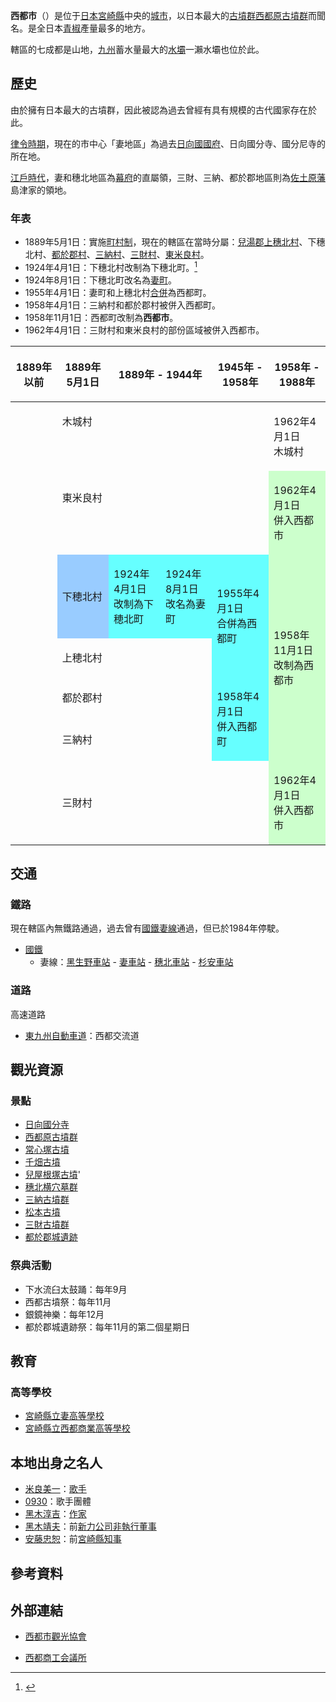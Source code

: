 {{日本都市
| 自治體名   = 西都市
| 圖像       = [[File:Oni-no-iwaya_kofun_zenkei.JPG|240px]]
| 圖像說明   = [[西都原古墳群|西都原古墳群]]的鬼之窟古墳
| 市章       = [[File:Emblem_of_Saito.gif|100px]]
| 日文原名   = 西都市
| 平假名     = さいとし
| 羅馬字拼音 = Saito-shi
| 都道府縣   = 宮崎縣
| 支廳       =
| 編號       = 45208-4
| 面積       = 438.79
| 邊界未定   =
| 人口       = 28,661<ref>{{Cite web| url=http://www.city.saito.lg.jp/shiseigyosei/post_21.html| title=毎月人口| date=2020-02-06| publisher=西都市政府| language=ja| accessdate=2020-02-19| archive-date=2021-01-27| archive-url=https://web.archive.org/web/20210127061316/https://www.city.saito.lg.jp/shiseigyosei/post_21.html| dead-url=no}}</ref>
| 統計時間   = 2021年1月1日
| 自治體     = [[高鍋町|高鍋町]]、[[木城町|木城町]]、[[新富町|新富町]]、[[西米良村|西米良村]]、[[宮崎市|宮崎市]]、[[國富町|國富町]]、[[美鄉町_(宮崎縣)|美鄉町]]、[[椎葉村|椎葉村]]
| 花         = [[三葉杜鵑|三葉杜鵑]]
| 樹         = [[楊梅|楊梅]]
| 鳥         = [[鶯|鶯]]
| 其他象徵物 =
| 其他象徵   =
| 市長       = {{Tsl|ja|橋田和実}}
| 卸任日期   = 2025年2月3日
| 議員數     = 18
| 郵遞區號   = 881-0015
| 所在地     = 西都市聖陵町2丁目1番地<br />[[File:Saito_City_Offie_Miyazaki_Japan.jpg|170px]]
| 電話號碼   = 0983-43-1111
| 外部連結   = {{url|http://www.city.saito.lg.jp/}}
| 地圖       = [[File:Saito_in_Miyazaki_Prefecture.png|250px]]
| 註記       = 
}}
'''西都市'''（{{jpn|j=西都市|hg=さいとし|rm=Saito shi|f=y}}）是位于[[日本|日本]][[宮崎縣|宮崎縣]]中央的[[城市|城市]]，以日本最大的[[古墳|古墳群]][[西都原古墳群|西都原古墳群]]而聞名。是全日本[[青椒|青椒]]產量最多的地方。

轄區的七成都是山地，[[九州_(日本)|九州]]蓄水量最大的[[水壩|水壩]]一瀨水壩也位於此。

== 歷史 ==
由於擁有日本最大的古墳群，因此被認為過去曾經有具有規模的古代國家存在於此。

[[律令時期|律令時期]]，現在的市中心「妻地區」為過去[[日向國|日向國]][[國府_(日本歷史)|國府]]、日向國分寺、國分尼寺的所在地。

[[江戶時代|江戶時代]]，妻和穗北地區為[[幕府|幕府]]的直屬領，三財、三納、都於郡地區則為[[佐土原藩|佐土原藩]]島津家的領地。

=== 年表 ===
* 1889年5月1日：實施[[町村制|町村制]]，現在的轄區在當時分屬：[[兒湯郡|兒湯郡]][[上穗北村|上穗北村]]、下穗北村、[[都於郡村|都於郡村]]、[[三納村|三納村]]、[[三財村|三財村]]、[[東米良村|東米良村]]。
* 1924年4月1日：下穗北村改制為下穗北町。<ref>{{Cite web| publisher=西都市政府| title=西都市的歷史| url=http://www.city.saito.miyazaki.jp/info/history.html| accessdate=2008年10月9日| language=ja| deadurl=yes| archiveurl=https://web.archive.org/web/20070204003705/http://www.city.saito.miyazaki.jp/info/history.html| archivedate=2007年2月4日}}</ref>
* 1924年8月1日：下穗北町改名為[[妻町|妻町]]。
* 1955年4月1日：妻町和上穗北村[[市町村合併|合併]]為西都町。
* 1958年4月1日：三納村和都於郡村被併入西都町。
* 1958年11月1日：西都町改制為'''西都市'''。
* 1962年4月1日：三財村和東米良村的部份區域被併入西都市。

{| class="wikitable" style="font-size:x-small"
! 1889年以前
! 1889年5月1日
! colspan="2" | 1889年 - 1944年
! 1945年 - 1958年
! colspan="2" | 1958年 - 1988年
! 1989年 - 現在
!現在
|-
|
| colspan=5 | 木城村
| rowspan="2" | 1962年4月1日<br />木城村
| rowspan="2" colspan=2 | 1973年4月1日<br />改制為木城町
|-
| rowspan="2" | 
| rowspan="2" colspan=5 | 東米良村
|-
| style="background-color:#cfc;" | 1962年4月1日<br />併入西都市
| rowspan="6" colspan=2 style="background-color:#cfc;" | 西都市
|-
|
| style="background-color:#9cf;" | 下穂北村
| style="background-color:#6ff;" | 1924年4月1日<br />改制為下穂北町
| style="background-color:#6ff;" | 1924年8月1日<br />改名為妻町
| rowspan="2" style="background-color:#6ff;" | 1955年4月1日<br />合併為西都町
| rowspan="4" colspan=2 style="background-color:#cfc;" | 1958年11月1日<br />改制為西都市
|-
|
| colspan=3 | 上穂北村
|-
|
| colspan=3 | 都於郡村
| rowspan="2" style="background-color:#6ff;" | 1958年4月1日<br />併入西都町
|-
|
| colspan=3 | 三納村
|-
|
| colspan=5 | 三財村
| style="background-color:#cfc;" | 1962年4月1日<br />併入西都市
|}

== 交通 ==
=== 鐵路 ===
現在轄區內無鐵路通過，過去曾有[[國鐵|國鐵]][[妻線|妻線]]通過，但已於1984年停駛。
* [[國鐵|國鐵]]
** 妻線：[[黑生野車站|黑生野車站]] - [[妻車站|妻車站]] - [[穗北車站|穗北車站]] - [[杉安車站|杉安車站]]

=== 道路 ===
; 高速道路
* [[東九州自動車道|東九州自動車道]]：西都交流道

== 觀光資源 ==
=== 景點 ===
* [[日向國分寺|日向國分寺]]
* [[西都原古墳群|西都原古墳群]]
* [[常心塚古墳|常心塚古墳]]
* [[千畑古墳|千畑古墳]]
* [[兒屋根塚古墳|兒屋根塚古墳]]'
* [[穗北横穴墓群|穗北横穴墓群]]
* [[三納古墳群|三納古墳群]]
* [[松本古墳|松本古墳]]
* [[三財古墳群|三財古墳群]]
* [[都於郡城遺跡|都於郡城遺跡]]

=== 祭典活動 ===
* 下水流臼太鼓踊：每年9月
* 西都古墳祭：每年11月
* 銀鏡神樂：每年12月
* 都於郡城遺跡祭：每年11月的第二個星期日

== 教育 ==
=== 高等學校 ===
* [[宮崎縣立妻高等學校|宮崎縣立妻高等學校]]
* [[宮崎縣立西都商業高等學校|宮崎縣立西都商業高等學校]]

== 本地出身之名人 ==
* [[米良美一|米良美一]]：[[歌手|歌手]]
* [[0930|0930]]：歌手團體
* [[黑木淳吉|黑木淳吉]]：[[作家|作家]]
* [[黑木靖夫|黑木靖夫]]：前[[新力公司|新力公司]][[非執行董事|非執行董事]]
* [[安藤忠恕|安藤忠恕]]：前[[宮崎縣|宮崎縣]][[知事|知事]]

== 參考資料 ==
{{reflist}}

== 外部連結 ==
{{commonscat|Saito, Miyazaki}}
* {{Ja icon}} [https://web.archive.org/web/20070903015329/http://www.kanko-saito.ecnet.jp/ 西都市觀光協會]
* {{Ja icon}} [http://www.miyazaki-cci.or.jp/saito/ 西都商工会議所] {{Wayback|url=http://www.miyazaki-cci.or.jp/saito/ |date=20210117031044 }}

{{宮崎縣}}
{{Authority control}}